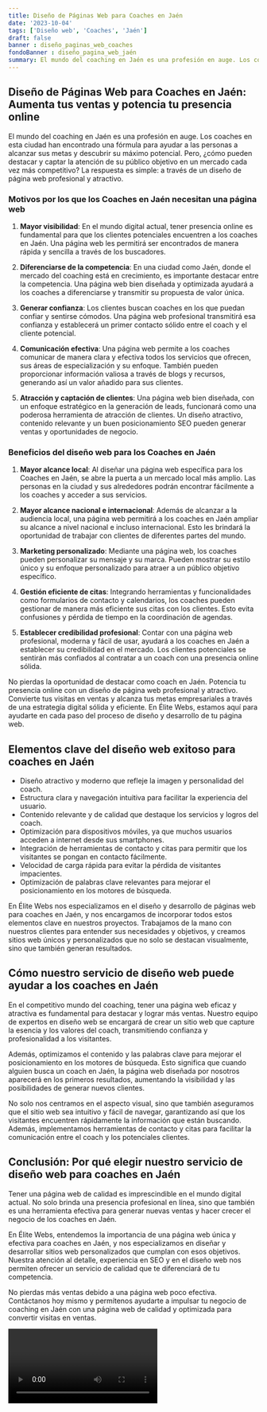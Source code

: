 ```yaml
---
title: Diseño de Páginas Web para Coaches en Jaén
date: '2023-10-04'
tags: ['Diseño web', 'Coaches', 'Jaén']
draft: false
banner : diseño_paginas_web_coaches
fondoBanner : diseño_pagina_web_jaén
summary: El mundo del coaching en Jaén es una profesión en auge. Los coaches en esta ciudad han encontrado una fórmula para ayudar a las personas a alcanzar sus metas y descubrir su máximo potencial. Pero, ¿cómo pueden destacar y captar la atención de su público objetivo en un mercado cada vez más competitivo? La respuesta es simple a través de un diseño de página web profesional y atractivo.
---
```


## Diseño de Páginas Web para Coaches en Jaén: Aumenta tus ventas y potencia tu presencia online

El mundo del coaching en Jaén es una profesión en auge. Los coaches en esta ciudad han encontrado una fórmula para ayudar a las personas a alcanzar sus metas y descubrir su máximo potencial. Pero, ¿cómo pueden destacar y captar la atención de su público objetivo en un mercado cada vez más competitivo? La respuesta es simple: a través de un diseño de página web profesional y atractivo.

### Motivos por los que los Coaches en Jaén necesitan una página web

1. **Mayor visibilidad**: En el mundo digital actual, tener presencia online es fundamental para que los clientes potenciales encuentren a los coaches en Jaén. Una página web les permitirá ser encontrados de manera rápida y sencilla a través de los buscadores.

2. **Diferenciarse de la competencia**: En una ciudad como Jaén, donde el mercado del coaching está en crecimiento, es importante destacar entre la competencia. Una página web bien diseñada y optimizada ayudará a los coaches a diferenciarse y transmitir su propuesta de valor única.

3. **Generar confianza**: Los clientes buscan coaches en los que puedan confiar y sentirse cómodos. Una página web profesional transmitirá esa confianza y establecerá un primer contacto sólido entre el coach y el cliente potencial.

4. **Comunicación efectiva**: Una página web permite a los coaches comunicar de manera clara y efectiva todos los servicios que ofrecen, sus áreas de especialización y su enfoque. También pueden proporcionar información valiosa a través de blogs y recursos, generando así un valor añadido para sus clientes.

5. **Atracción y captación de clientes**: Una página web bien diseñada, con un enfoque estratégico en la generación de leads, funcionará como una poderosa herramienta de atracción de clientes. Un diseño atractivo, contenido relevante y un buen posicionamiento SEO pueden generar ventas y oportunidades de negocio.

### Beneficios del diseño web para los Coaches en Jaén

1. **Mayor alcance local**: Al diseñar una página web específica para los Coaches en Jaén, se abre la puerta a un mercado local más amplio. Las personas en la ciudad y sus alrededores podrán encontrar fácilmente a los coaches y acceder a sus servicios.

2. **Mayor alcance nacional e internacional**: Además de alcanzar a la audiencia local, una página web permitirá a los coaches en Jaén ampliar su alcance a nivel nacional e incluso internacional. Esto les brindará la oportunidad de trabajar con clientes de diferentes partes del mundo.

3. **Marketing personalizado**: Mediante una página web, los coaches pueden personalizar su mensaje y su marca. Pueden mostrar su estilo único y su enfoque personalizado para atraer a un público objetivo específico.

4. **Gestión eficiente de citas**: Integrando herramientas y funcionalidades como formularios de contacto y calendarios, los coaches pueden gestionar de manera más eficiente sus citas con los clientes. Esto evita confusiones y pérdida de tiempo en la coordinación de agendas.

5. **Establecer credibilidad profesional**: Contar con una página web profesional, moderna y fácil de usar, ayudará a los coaches en Jaén a establecer su credibilidad en el mercado. Los clientes potenciales se sentirán más confiados al contratar a un coach con una presencia online sólida.

No pierdas la oportunidad de destacar como coach en Jaén. Potencia tu presencia online con un diseño de página web profesional y atractivo. Convierte tus visitas en ventas y alcanza tus metas empresariales a través de una estrategia digital sólida y eficiente. En Élite Webs, estamos aquí para ayudarte en cada paso del proceso de diseño y desarrollo de tu página web.

<GifSeo />

<Cta />

## Elementos clave del diseño web exitoso para coaches en Jaén

- Diseño atractivo y moderno que refleje la imagen y personalidad del coach.
- Estructura clara y navegación intuitiva para facilitar la experiencia del usuario.
- Contenido relevante y de calidad que destaque los servicios y logros del coach.
- Optimización para dispositivos móviles, ya que muchos usuarios acceden a internet desde sus smartphones.
- Integración de herramientas de contacto y citas para permitir que los visitantes se pongan en contacto fácilmente.
- Velocidad de carga rápida para evitar la pérdida de visitantes impacientes.
- Optimización de palabras clave relevantes para mejorar el posicionamiento en los motores de búsqueda.

En Élite Webs nos especializamos en el diseño y desarrollo de páginas web para coaches en Jaén, y nos encargamos de incorporar todos estos elementos clave en nuestros proyectos. Trabajamos de la mano con nuestros clientes para entender sus necesidades y objetivos, y creamos sitios web únicos y personalizados que no solo se destacan visualmente, sino que también generan resultados.

## Cómo nuestro servicio de diseño web puede ayudar a los coaches en Jaén

En el competitivo mundo del coaching, tener una página web eficaz y atractiva es fundamental para destacar y lograr más ventas. Nuestro equipo de expertos en diseño web se encargará de crear un sitio web que capture la esencia y los valores del coach, transmitiendo confianza y profesionalidad a los visitantes.

Además, optimizamos el contenido y las palabras clave para mejorar el posicionamiento en los motores de búsqueda. Esto significa que cuando alguien busca un coach en Jaén, la página web diseñada por nosotros aparecerá en los primeros resultados, aumentando la visibilidad y las posibilidades de generar nuevos clientes.

No solo nos centramos en el aspecto visual, sino que también aseguramos que el sitio web sea intuitivo y fácil de navegar, garantizando así que los visitantes encuentren rápidamente la información que están buscando. Además, implementamos herramientas de contacto y citas para facilitar la comunicación entre el coach y los potenciales clientes.

## Conclusión: Por qué elegir nuestro servicio de diseño web para coaches en Jaén

Tener una página web de calidad es imprescindible en el mundo digital actual. No solo brinda una presencia profesional en línea, sino que también es una herramienta efectiva para generar nuevas ventas y hacer crecer el negocio de los coaches en Jaén.

En Élite Webs, entendemos la importancia de una página web única y efectiva para coaches en Jaén, y nos especializamos en diseñar y desarrollar sitios web personalizados que cumplan con esos objetivos. Nuestra atención al detalle, experiencia en SEO y en el diseño web nos permiten ofrecer un servicio de calidad que te diferenciará de tu competencia.

No pierdas más ventas debido a una página web poco efectiva. Contáctanos hoy mismo y permítenos ayudarte a impulsar tu negocio de coaching en Jaén con una página web de calidad y optimizada para convertir visitas en ventas.

<Video />

<CtaBot job='Coaches' city='Jaén'/>

<Gmaps query='Jaén+españa+maps' />